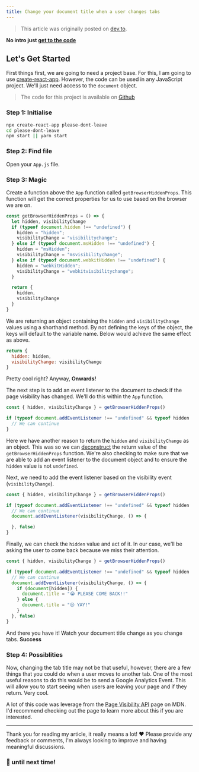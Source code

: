 ```yaml
---
title: Change your document title when a user changes tabs
---
```


> This article was originally posted on [dev.to](https://dev.to/hurricaneinteractive/guilt-users-into-coming-back-with-your-document-title-55kn).

**No intro just [get to the code](#code)**

## Let's Get Started

First things first, we are going to need a project base. For this, I am going to use [create-react-app](https://github.com/facebook/create-react-app). However, the code can be used in any JavaScript project. We'll just need access to the `document` object.

> The code for this project is available on [Github](https://github.com/myweekinjs/please-dont-leave)

### Step 1: Initialise

```bash
npx create-react-app please-dont-leave
cd please-dont-leave
npm start || yarn start
```

### Step 2: Find file

Open your `App.js` file.

### Step 3: Magic <a name="code"></a>

Create a function above the `App` function called `getBrowserHiddenProps`. This function will get the correct properties for us to use based on the browser we are on.

```javascript
const getBrowserHiddenProps = () => {
  let hidden, visibilityChange
  if (typeof document.hidden !== "undefined") {
    hidden = "hidden";
    visibilityChange = "visibilitychange";
  } else if (typeof document.msHidden !== "undefined") {
    hidden = "msHidden";
    visibilityChange = "msvisibilitychange";
  } else if (typeof document.webkitHidden !== "undefined") {
    hidden = "webkitHidden";
    visibilityChange = "webkitvisibilitychange";
  }

  return {
    hidden,
    visibilityChange
  }
}

```

We are returning an object containing the `hidden` and `visibilityChange` values using a shorthand method. By not defining the keys of the object, the keys will default to the variable name. Below would achieve the same effect as above.

```javascript
return {
  hidden: hidden,
  visibilityChange: visibilityChange
}

```

Pretty cool right? Anyway, **Onwards!**

The next step is to add an event listener to the document to check if the page visibility has changed. We'll do this within the `App` function.

```javascript
const { hidden, visibilityChange } = getBrowserHiddenProps()

if (typeof document.addEventListener !== "undefined" && typeof hidden !== "undefined") {
  // We can continue
}
```

Here we have another reason to return the `hidden` and `visibilityChange` as an object. This was so we can [deconstruct](https://developer.mozilla.org/en-US/docs/Web/JavaScript/Reference/Operators/Destructuring_assignment#Object_destructuring) the return value of the `getBrowserHiddenProps` function. We're also checking to make sure that we are able to add an event listener to the document object and to ensure the `hidden` value is not `undefined`.

Next, we need to add the event listener based on the visibility event (`visibilityChange`).

```javascript
const { hidden, visibilityChange } = getBrowserHiddenProps()

if (typeof document.addEventListener !== "undefined" && typeof hidden !== "undefined") {
  // We can continue
  document.addEventListener(visibilityChange, () => {

  }, false)
}
```

Finally, we can check the `hidden` value and act of it. In our case, we'll be asking the user to come back because we miss their attention.

```javascript
const { hidden, visibilityChange } = getBrowserHiddenProps()

if (typeof document.addEventListener !== "undefined" && typeof hidden !== "undefined") {
  // We can continue
  document.addEventListener(visibilityChange, () => {
    if (document[hidden]) {
      document.title = "😭 PLEASE COME BACK!!"
    } else {
      document.title = "😍 YAY!"
    }
  }, false)
}
```

And there you have it! Watch your document title change as you change tabs. **Success**

### Step 4: Possiblities

Now, changing the tab title may not be that useful, however, there are a few things that you could do when a user moves to another tab. One of the most useful reasons to do this would be to send a Google Analytics Event. This will allow you to start seeing when users are leaving your page and if they return. Very cool.

A lot of this code was leverage from the [Page Visibility API](https://developer.mozilla.org/en-US/docs/Web/API/Page_Visibility_API) page on MDN. I'd recommend checking out the page to learn more about this if you are interested.

---

Thank you for reading my article, it really means a lot! ❤️ Please provide any feedback or comments, I'm always looking to improve and having meaningful discussions.

### 👋 until next time!
